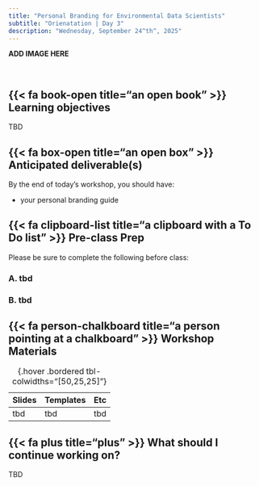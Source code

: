 ```yaml
---
title: "Personal Branding for Environmental Data Scientists"
subtitle: "Orienatation | Day 3"
description: "Wednesday, September 24^th^, 2025"
---
```


::: {.center-text .body-text-l}
**ADD IMAGE HERE**
:::

<br>


## {{< fa book-open title="an open book" >}} Learning objectives {#learning-objectives}

TBD 

## {{< fa box-open title="an open box" >}} Anticipated deliverable(s) {#anticipated-deliverables}

By the end of today's workshop, you should have:

- your personal branding guide

## {{< fa clipboard-list title="a clipboard with a To Do list" >}} Pre-class Prep {#pre-class-prep}

Please be sure to complete the following before class:

### A. tbd
### B. tbd

## {{< fa person-chalkboard title="a person pointing at a chalkboard" >}} Workshop Materials {#workshop-materials}

| Slides | Templates |  Etc |
|----------------|------|------------|
| tbd | tbd | tbd |
: {.hover .bordered tbl-colwidths="[50,25,25]"} 

## {{< fa plus title="plus" >}} What should I continue working on? {#continue-working}

TBD